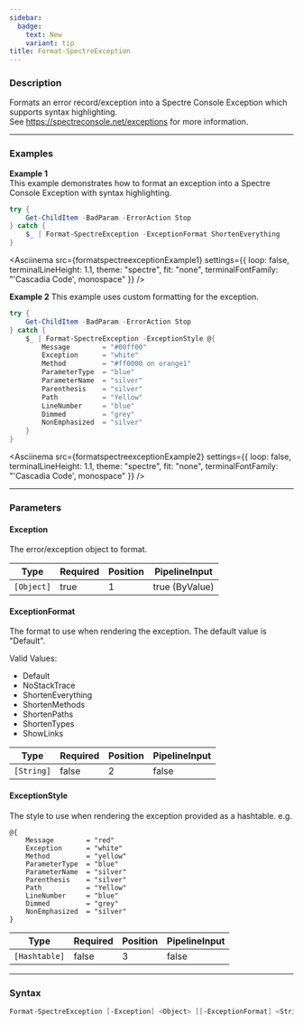 ```yaml
---
sidebar:
  badge:
    text: New
    variant: tip
title: Format-SpectreException
---
```









### Description

Formats an error record/exception into a Spectre Console Exception which supports syntax highlighting.  
See https://spectreconsole.net/exceptions for more information.



---


### Examples


**Example 1**  
This example demonstrates how to format an exception into a Spectre Console Exception with syntax highlighting.



```powershell
try {
    Get-ChildItem -BadParam -ErrorAction Stop
} catch {
    $_ | Format-SpectreException -ExceptionFormat ShortenEverything
}
```
<Asciinema
    src={formatspectreexceptionExample1}
    settings={{
        loop: false,
        terminalLineHeight: 1.1,
        theme: "spectre",
        fit: "none",
        terminalFontFamily: "'Cascadia Code', monospace"
    }}
/>


**Example 2**
This example uses custom formatting for the exception.



```powershell
try {
    Get-ChildItem -BadParam -ErrorAction Stop
} catch {
    $_ | Format-SpectreException -ExceptionStyle @{
        Message        = "#00ff00"
        Exception      = "white"
        Method         = "#ff0000 on orange1"
        ParameterType  = "blue"
        ParameterName  = "silver"
        Parenthesis    = "silver"
        Path           = "Yellow"
        LineNumber     = "blue"
        Dimmed         = "grey"
        NonEmphasized  = "silver"
    }
}
```
<Asciinema
    src={formatspectreexceptionExample2}
    settings={{
        loop: false,
        terminalLineHeight: 1.1,
        theme: "spectre",
        fit: "none",
        terminalFontFamily: "'Cascadia Code', monospace"
    }}
/>


---


### Parameters
#### **Exception**

The error/exception object to format.






|Type      |Required|Position|PipelineInput |
|----------|--------|--------|--------------|
|`[Object]`|true    |1       |true (ByValue)|



#### **ExceptionFormat**

The format to use when rendering the exception. The default value is "Default".



Valid Values:

* Default
* NoStackTrace
* ShortenEverything
* ShortenMethods
* ShortenPaths
* ShortenTypes
* ShowLinks






|Type      |Required|Position|PipelineInput|
|----------|--------|--------|-------------|
|`[String]`|false   |2       |false        |



#### **ExceptionStyle**

The style to use when rendering the exception provided as a hashtable. e.g. 
```
@{
    Message        = "red"
    Exception      = "white"
    Method         = "yellow"
    ParameterType  = "blue"
    ParameterName  = "silver"
    Parenthesis    = "silver"
    Path           = "Yellow"
    LineNumber     = "blue"
    Dimmed         = "grey"
    NonEmphasized  = "silver"
}
```






|Type         |Required|Position|PipelineInput|
|-------------|--------|--------|-------------|
|`[Hashtable]`|false   |3       |false        |





---


### Syntax
```powershell
Format-SpectreException [-Exception] <Object> [[-ExceptionFormat] <String>] [[-ExceptionStyle] <Hashtable>] [<CommonParameters>]
```
